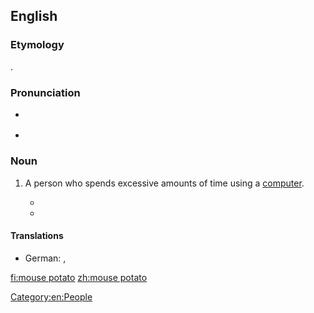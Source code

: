 ==English==

===Etymology===
{{blend|lang=en|mouse|couch potato}}.

===Pronunciation===
* {{a|UK}} {{IPA|/ˈmaʊs pəˈteɪ.təʊ/|lang=en}}
* {{a|US}} {{IPA|/maʊs pəʊ.teɪ.təʊ/|lang=en}}

===Noun===
{{en-noun|es}}

# {{lb|en|idiomatic}} A person who spends excessive amounts of time using a [[computer]].
#* {{quote-news|date=14 July 1994|author=Ruth Shurman|title=Me and my Gizmo: No. 8|work=The Guardian|passage=Lady Miss Kier is a '''mouse potato'''. 'I wake up, I go and turn the computer on before I wash my face or brush my teeth. I'll be sitting there in my underwear, and before I know it, four hours have passed. Then I pick up the phone, push some more buttons and the food delivery arrives, and then 16 hours have passed in front of the computer. It leaves you completely drained.'}}
#* {{quote-news|date=7 December 2001|author=Aniruddho Sanyal|title=The Trini Trinity Is Found On De Line|work=The Times Higher Education Supplement|passage=The internet, the authors say, affords the average '''mouse-potato''' the opportunity to experience a Naipaul-esque enigma of arrival in far-away lands without ever leaving the shores of Trinidad.}}

====Translations====
{{trans-top|A person who spends excessive amounts of time using a computer}}
* German: {{t|de|PC-Hocker|m}}, {{t|de|PC-Narr|m}}
{{trans-mid}}
{{trans-bottom}}

[[Category:en:People]]

[[fi:mouse potato]]
[[zh:mouse potato]]